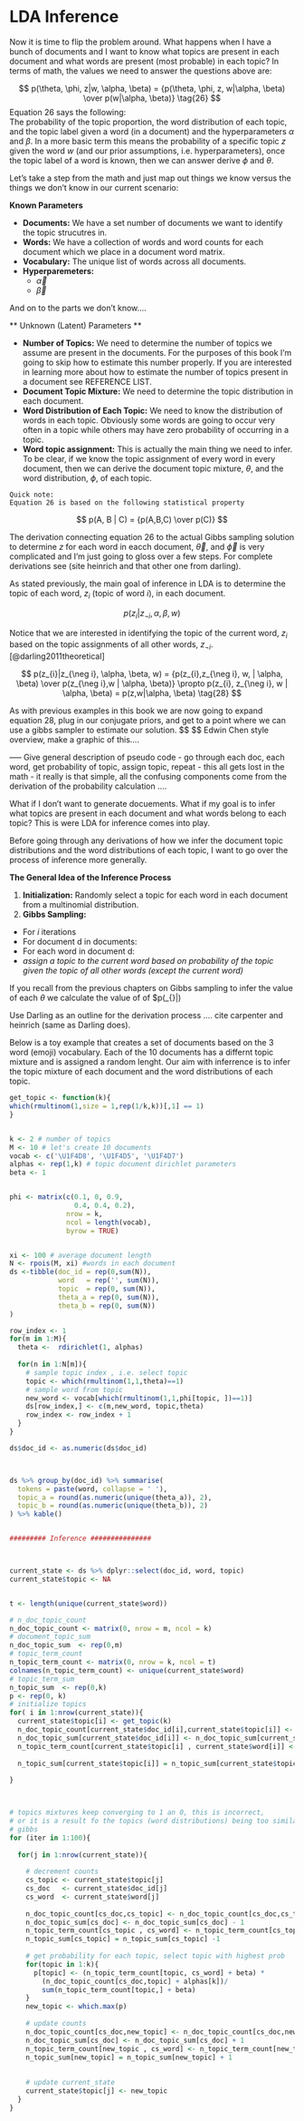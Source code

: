 # LDA Inference

Now it is time to flip the problem around. What happens when I have a bunch of documents and I want to know what topics are present in each document and what words are present (most probable) in each topic? In terms of math, the values we need to answer the questions above are:

$$
p(\theta, \phi, z|w, \alpha, \beta) = {p(\theta, \phi, z, w|\alpha, \beta) \over p(w|\alpha, \beta)}
\tag{26}
$$
Equation 26 says the following:   
The probability of the topic proportion, the word distribution of each topic, and the topic label given a word (in a document) and the hyperparameters $\alpha$ and $\beta$. In a more basic term this means the probability of a specific topic _z_ given the word _w_ (and our prior assumptions, i.e. hyperparameters), once the topic label of a word is known, then we can answer derive $\phi$ and $\theta$.


Let's take a step from the math and just map out things we know versus the things we don't know in our current scenario:

**Known Parameters**

* **Documents:** We have a set number of documents we want to identify the topic strucutres in. 
* **Words:** We have a collection of words and word counts for each document which we place in a document word matrix. 
* **Vocabulary:** The unique list of words across all documents. 
* **Hyperparemeters:**
    * $\overrightarrow{\alpha}$
    * $\overrightarrow{\beta}$

And on to the parts we don't know....

** Unknown (Latent) Parameters **

* **Number of Topics:** We need to determine the number of topics we assume are present in the documents. For the purposes of this book I'm going to skip how to estimate this number properly. If you are interested in learning more about how to estimate the number of topics present in a document see REFERENCE LIST. 
* **Document Topic Mixture:** We need to determine the topic distribution in each document. 
* **Word Distribution of Each Topic:** We need to know the distribution of words in each topic. Obviously some words are going to occur very often in a topic while others may have zero probability of occurring in a topic. 
* **Word topic assignment:** This is actually the main thing we need to infer. To be clear, if we know the topic assignment of every word in every document, then we can derive the document topic mixture, $\theta$, and the word distribution, $\phi$, of each topic. 

```
Quick note:   
Equation 26 is based on the following statistical property
```

$$
p(A, B | C) = {p(A,B,C) \over p(C)}
$$

The derivation connecting equation 26 to the actual Gibbs sampling solution to determine _z_ for each word in eacch document, $\overrightarrow{\theta}$, and 
$\overrightarrow{\phi}$ is very complicated and I'm just going to gloss over a few steps. For complete derivations see (site heinrich and that other one from darling). 

As stated previously, the main goal of inference in LDA is to determine the topic of each word, $z_{i}$ (topic of word _i_), in each document. 

$$
p(z_{i}|z_{\neg i}, \alpha, \beta, w)
\tag{27}
$$


Notice that we are interested in identifying the topic of the current word, $z_{i}$ based on the topic assignments of all other words, $z_{\neg i}$. [@darling2011theoretical]

$$
p(z_{i}|z_{\neg i}, \alpha, \beta, w) = {p(z_{i},z_{\neg i}, w, | \alpha, \beta) \over p(z_{\neg i},w | \alpha, \beta)}
\propto p(z_{i}, z_{\neg i}, w | \alpha, \beta) = p(z,w|\alpha, \beta)
\tag{28}
$$

As with previous examples in this book we are now going to expand equation 28, plug in our conjugate priors, and get to a point where we can use a gibbs sampler to estimate our solution. 
$$
\begin{align*}
p(w,z|\alpha, \beta) &= \int \int p(z, w, \theta, \phi|\alpha, \beta)d\theta d\phi \\


&= \int \int p(\phi|\beta)p(\theta|\alpha)p(z|\theta)p(w|\phi_{z})d\theta d\phi \\
&= \int p(z|\theta)p(\theta|\alpha)d \theta \int p(w|\phi_{z})p(\phi|\beta)d\phi
\end{align*}
\tag{29}
$$
Edwin Chen style overview, make a graphic of this.... 




----- Give general description of pseudo code 
- go through each doc, each word, get probability of topic, assign topic, repeat
  - this all gets lost in the math - it really is that simple, all the confusing components 
come from the derivation of the probability calculation ....


What if I don't want to generate docuements. What if my goal is to infer what topics are present in each document and what words belong to each topic? This is were LDA for inference comes into play.

Before going through any derivations of how we infer the document topic distributions and the word distributions of each topic, I want to go over the process of inference more generally. 

<b>The General Idea of the Inference Process</b>

1. <b>Initialization:</b> Randomly select a topic for each word in each document from a multinomial distribution. 
2. <b>Gibbs Sampling:</b>  
* For <i>i</i> iterations
* For document d in documents:
* For each word in document d:
* <i>assign a topic to the current word based on probability of the topic given the topic of all other words (except the current word)</i>   

If you recall from the previous chapters on Gibbs sampling to infer the value of each $\theta$ we calculate the value of of 
$p(\theta_{}|)

Use Darling as an outline for the derivation process .... cite carpenter and heinrich (same as Darling does). 


Below is a toy example that creates a set of documents based on the 3 word (emoji) vocabulary. Each of the 10 documents has a differnt topic mixture and is assigned a random lenght. Our aim with inferrence is to infer the topic mixture of each document and the word distributions of each topic. 

```r
get_topic <- function(k){ 
which(rmultinom(1,size = 1,rep(1/k,k))[,1] == 1)
} 


k <- 2 # number of topics
M <- 10 # let's create 10 documents
vocab <- c('\U1F4D8', '\U1F4D5', '\U1F4D7')
alphas <- rep(1,k) # topic document dirichlet parameters
beta <- 1


phi <- matrix(c(0.1, 0, 0.9,
                0.4, 0.4, 0.2), 
              nrow = k, 
              ncol = length(vocab), 
              byrow = TRUE)


xi <- 100 # average document length 
N <- rpois(M, xi) #words in each document
ds <-tibble(doc_id = rep(0,sum(N)), 
            word   = rep('', sum(N)),
            topic  = rep(0, sum(N)), 
            theta_a = rep(0, sum(N)),
            theta_b = rep(0, sum(N))
) 

row_index <- 1
for(m in 1:M){
  theta <-  rdirichlet(1, alphas)
  
  for(n in 1:N[m]){
    # sample topic index , i.e. select topic
    topic <- which(rmultinom(1,1,theta)==1)
    # sample word from topic
    new_word <- vocab[which(rmultinom(1,1,phi[topic, ])==1)]
    ds[row_index,] <- c(m,new_word, topic,theta)
    row_index <- row_index + 1
  }
}

ds$doc_id <- as.numeric(ds$doc_id)



ds %>% group_by(doc_id) %>% summarise(
  tokens = paste(word, collapse = ' '), 
  topic_a = round(as.numeric(unique(theta_a)), 2), 
  topic_b = round(as.numeric(unique(theta_b)), 2) 
) %>% kable()


######### Inference ############### 



current_state <- ds %>% dplyr::select(doc_id, word, topic)
current_state$topic <- NA


t <- length(unique(current_state$word))

# n_doc_topic_count  
n_doc_topic_count <- matrix(0, nrow = m, ncol = k)
# document_topic_sum
n_doc_topic_sum  <- rep(0,m)
# topic_term_count
n_topic_term_count <- matrix(0, nrow = k, ncol = t)
colnames(n_topic_term_count) <- unique(current_state$word)
# topic_term_sum
n_topic_sum  <- rep(0,k)
p <- rep(0, k)
# initialize topics
for( i in 1:nrow(current_state)){
  current_state$topic[i] <- get_topic(k)
  n_doc_topic_count[current_state$doc_id[i],current_state$topic[i]] <- n_doc_topic_count[current_state$doc_id[i],current_state$topic[i]] + 1
  n_doc_topic_sum[current_state$doc_id[i]] <- n_doc_topic_sum[current_state$doc_id[i]] + 1
  n_topic_term_count[current_state$topic[i] , current_state$word[i]] <- n_topic_term_count[current_state$topic[i] ,
                                                                                           current_state$word[i]] + 1
  n_topic_sum[current_state$topic[i]] = n_topic_sum[current_state$topic[i]] + 1
  
}



# topics mixtures keep converging to 1 an 0, this is incorrect,
# or it is a result fo the topics (word distributions) being too similar? 
# gibbs
for (iter in 1:100){
  
  for(j in 1:nrow(current_state)){
    
    # decrement counts
    cs_topic <- current_state$topic[j]
    cs_doc   <- current_state$doc_id[j]
    cs_word  <- current_state$word[j]
    
    n_doc_topic_count[cs_doc,cs_topic] <- n_doc_topic_count[cs_doc,cs_topic] - 1
    n_doc_topic_sum[cs_doc] <- n_doc_topic_sum[cs_doc] - 1
    n_topic_term_count[cs_topic , cs_word] <- n_topic_term_count[cs_topic , cs_word] - 1
    n_topic_sum[cs_topic] = n_topic_sum[cs_topic] -1
    
    # get probability for each topic, select topic with highest prob
    for(topic in 1:k){
      p[topic] <- (n_topic_term_count[topic, cs_word] + beta) *
        (n_doc_topic_count[cs_doc,topic] + alphas[k])/
        sum(n_topic_term_count[topic,] + beta)
    }
    new_topic <- which.max(p)
    
    # update counts
    n_doc_topic_count[cs_doc,new_topic] <- n_doc_topic_count[cs_doc,new_topic] + 1
    n_doc_topic_sum[cs_doc] <- n_doc_topic_sum[cs_doc] + 1
    n_topic_term_count[new_topic , cs_word] <- n_topic_term_count[new_topic , cs_word] + 1
    n_topic_sum[new_topic] = n_topic_sum[new_topic] + 1
    
    
    # update current_state
    current_state$topic[j] <- new_topic
  }
}
```


